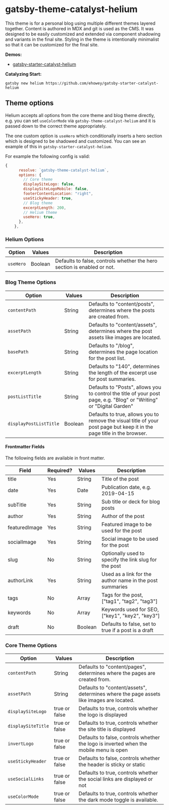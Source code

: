 <SEO
  title="Gatsby-Theme-Catalyst-Helium"
  description="Gatsby Theme Catalyst Helium is a complete theme and site built using Catalyst themes and git as the CMS provider. It was designed for use as a personal blog. Gatsby Theme Catalyst is an opinionated set of integrated themes and starters to accelerate your next Gatsby project."
/>

# gatsby-theme-catalyst-helium

This theme is for a personal blog using multiple different themes layered together. Content is authored in MDX and git is used as the CMS. It was designed to be easily customized and extended via component shadowing and variants in the final site. Styling in the theme is intentionally minimalist so that it can be customized for the final site.

**Demos:**

- [gatsby-starter-catalyst-helium](https://gatsby-starter-catalyst-helium.netlify.app/)

**Catalyzing Start:**

`gatsby new helium https://github.com/ehowey/gatsby-starter-catalyst-helium`

## Theme options

Helium accepts all options from the core theme and blog theme directly, e.g. you can set `useColorMode` via `gatsby-theme-catalyst-helium` and it is passed down to the correct theme appropriately.

The one custom option is `useHero` which conditionally inserts a hero section which is designed to be shadowed and customized. You can see an example of this in `gatsby-starter-catalyst-helium`.

For example the following config is valid:

```js
{
      resolve: `gatsby-theme-catalyst-helium`,
      options: {
        // Core theme
        displaySiteLogo: false,
        displaySiteLogoMobile: false,
        footerContentLocation: "right",
        useStickyHeader: true,
        // Blog theme
        excerptLength: 200,
        // Helium theme
        useHero: true,
      },
    },
```

### Helium Options

| Option    | Values  | Description                                                             |
| --------- | ------- | ----------------------------------------------------------------------- |
| `useHero` | Boolean | Defaults to false, controls whether the hero section is enabled or not. |

### Blog Theme Options

| Option                 | Values  | Description                                                                                                             |
| ---------------------- | ------- | ----------------------------------------------------------------------------------------------------------------------- |
| `contentPath`          | String  | Defaults to "content/posts", determines where the posts are created from.                                               |
| `assetPath`            | String  | Defaults to "content/assets", determines where the post assets like images are located.                                 |
| `basePath`             | String  | Defaults to "/blog", determines the page location for the post list.                                                    |
| `excerptLength`        | String  | Defaults to "140", determines the length of the excerpt use for post summaries.                                         |
| `postListTitle`        | String  | Defaults to "Posts", allows you to control the title of your post page, e.g. "Blog" or "Writing" or "Digital Garden"    |
| `displayPostListTitle` | Boolean | Defaults to true, allows you to remove the visual title of your post page but keep it in the page title in the browser. |

#### Frontmatter Fields

The following fields are available in front matter.

| Field         | Required? | Values  | Description                                              |
| ------------- | --------- | ------- | -------------------------------------------------------- |
| title         | Yes       | String  | Title of the post                                        |
| date          | Yes       | Date    | Publication date, e.g. 2019-04-15                        |
| subTitle      | Yes       | String  | Sub title or deck for blog posts                         |
| author        | Yes       | String  | Author of the post                                       |
| featuredImage | Yes       | String  | Featured image to be used for the post                   |
| socialImage   | Yes       | String  | Social image to be used for the post                     |
| slug          | No        | String  | Optionally used to specify the link slug for the post    |
| authorLink    | Yes       | String  | Used as a link for the author name in the post summaries |
| tags          | No        | Array   | Tags for the post, ["tag1", "tag2", "tag3"]              |
| keywords      | No        | Array   | Keywords used for SEO, ["key1", "key2", "key3"]          |
| draft         | No        | Boolean | Defaults to false, set to true if a post is a draft      |

### Core Theme Options

| Option             | Values        | Description                                                                             |
| ------------------ | ------------- | --------------------------------------------------------------------------------------- |
| `contentPath`      | String        | Defaults to "content/pages", determines where the pages are created from.               |
| `assetPath`        | String        | Defaults to "content/assets", determines where the page assets like images are located. |
| `displaySiteLogo`  | true or false | Defaults to true, controls whether the logo is displayed                                |
| `displaySiteTitle` | true or false | Defaults to true, controls whether the site title is displayed                          |
| `invertLogo`       | true or false | Defaults to false, controls whether the logo is inverted when the mobile menu is open   |
| `useStickyHeader`  | true or false | Defaults to false, controls whether the header is sticky or static                      |
| `useSocialLinks`   | true or false | Defaults to true, controls whether the social links are displayed or not                |
| `useColorMode`     | true or false | Defaults to true, controls whether the dark mode toggle is available.                   |
